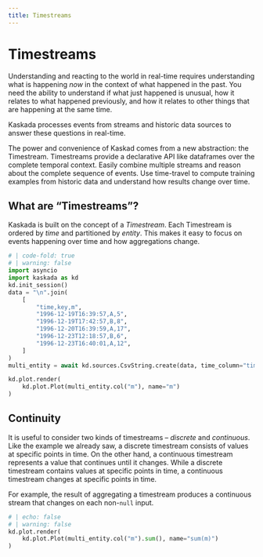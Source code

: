 ```yaml
---
title: Timestreams
---
```


# Timestreams

Understanding and reacting to the world in real-time requires understanding what is happening _now_ in the context of what happened in the past.
You need the ability to understand if what just happened is unusual, how it relates to what happened previously, and how it relates to other things that are happening at the same time.

Kaskada processes events from streams and historic data sources to answer these questions in real-time.

The power and convenience of Kaskad comes from a new abstraction: the Timestream.
Timestreams provide a declarative API like dataframes over the complete temporal context.
Easily combine multiple streams and reason about the complete sequence of events.
Use time-travel to compute training examples from historic data and understand how results change over time.

## What are "Timestreams"?

Kaskada is built on the concept of a _Timestream_.
Each Timestream is ordered by _time_ and partitioned by _entity_.
This makes it easy to focus on events happening over time and how aggregations change.

<!---
A [Timestream](timestreams) describes how a value changes over time.
In the same way that SQL queries transform tables and graph queries transform nodes and edges, Kaskada queries transform Timestreams.

In comparison to a timeseries which often contains simple values (e.g., numeric observations) defined at fixed, periodic times (i.e., every minute), a Timestream contains any kind of data (records or collections as well as primitives) and may be defined at arbitrary times corresponding to when the events occur.

% The input for this needs to be hidden, not removed. It seems that plotly won't
% render the right height otherwise (possibly because it's not attached to the DOM?).
% We could see if this worked better using a different library such as `bokeh` or if
% there were better options to pass to plotly to avoid the problem.
-->

```python
# | code-fold: true
# | warning: false
import asyncio
import kaskada as kd
kd.init_session()
data = "\n".join(
    [
        "time,key,m",
        "1996-12-19T16:39:57,A,5",
        "1996-12-19T17:42:57,B,8",
        "1996-12-20T16:39:59,A,17",
        "1996-12-23T12:18:57,B,6",
        "1996-12-23T16:40:01,A,12",
    ]
)
multi_entity = await kd.sources.CsvString.create(data, time_column="time", key_column="key")

kd.plot.render(
    kd.plot.Plot(multi_entity.col("m"), name="m")
)
```

## Continuity

It is useful to consider two kinds of timestreams -- _discrete_ and _continuous_.
Like the example we already saw, a discrete timestream consists of values at specific points in time.
On the other hand, a continuous timestream represents a value that continues until it changes.
While a discrete timestream contains values at specific points in time, a continuous timestream changes at specific points in time.

For example, the result of aggregating a timestream produces a continuous stream that changes on each non-`null` input.

```python
# | echo: false
# | warning: false
kd.plot.render(
    kd.plot.Plot(multi_entity.col("m").sum(), name="sum(m)")
)
```
